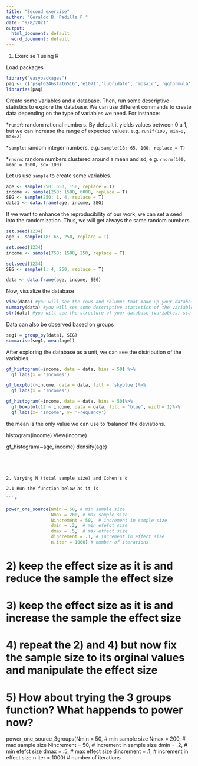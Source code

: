```yaml
---
title: "Second exercise"
author: "Geraldo B. Padilla F."
date: "9/8/2021"
output:
  html_document: default
  word_document: default
---
```


1. Exercise 1 using R

Load packages

```r
library("easypackages")
paq <- c('psqf6246stat6516','e1071','lubridate', 'mosaic', 'ggformula', 'paramtest', 'pwr', 'ggplot2', 'nlme', 'dplyr', 'dbplyer', 'knitr', 'dplyr', 'dbplyr')
libraries(paq)
```

Create some variables and a database. Then, run some descriptive statistics to explore the database.
We can use different commands to create data depending on the type of variables we need. For instance:

*`runif`: random rational numbers. By default it yields values between 0 a 1, but we can increase the range of expected values. e.g. `runif(100, min=0, max=2)`

*`sample`: random integer numbers, e.g. `sample(18: 65, 100, replace = T)`

*`rnorm`: random numbers clustered around a mean and sd, e.g. `rnorm(100, mean = 1500, sd= 100)`

Let us use `sample` to create some variables.

```r
age <- sample(250: 650, 150, replace = T)
income <- sample(250: 1500, 6000, replace = T)
SEG <- sample(250: 1, 4, replace = T)
data1 <- data.frame(age, income, SEG)
```

If we want to enhance the reproducibility of our work, we can set a seed into the randomization. Thus, we will get always the same random numbers.

```r
set.seed(1234)
age <- sample(18: 65, 250, replace = T)

set.seed(1234)
income <- sample(750: 1500, 250, replace = T)

set.seed(1234)
SEG <- sample(1: 4, 250, replace = T)

data <- data.frame(age, income, SEG)
```

Now, visualize the database

```r
View(data) #you will see the rows and columns that make up your database
summary(data) #you will see some descriptive statistics of the variables in your database 
str(data) #you will see the structure of your database (variables, scale and some values)
```

Data can also be observed based on groups

```r
seg1 = group_by(data1, SEG)
summarise(seg1, mean(age))
```


After exploring the database as a unit, we can see the distribution of the variables.

```r
gf_histogram(~income, data = data, bins = 50) %>%
  gf_labs(x = 'Incomes')

gf_boxplot(~income, data = data, fill = 'skyblue')%>%
  gf_labs(x = 'Incomes')

gf_histogram(~income, data = data, bins = 50)%>%
  gf_boxplot(12 ~ income, data = data, fill = 'blue', width= 1)%>%
  gf_labs(x= 'Income', y= 'Frequency')

```


the mean is the only value we can use to 'balance' the deviations.


histogram(income)
View(income)



gf_histogram(~age, income)
density(age)
```




2. Varying N (total sample size) and Cohen's d

2.1 Run the function below as it is

```r

```


```r
power_one_source(Nmin = 50, # min sample size 
                 Nmax = 200, # max sample size
                 Nincrement = 50,  # increment in sample size
                 dmin = .2,  # min efefct size
                 dmax = .5,  # max effect size
                 dincrement = .1, # increment in effect size
                 n.iter = 1000) # number of iterations 
```

  
# 2) keep the effect size as it is and reduce the sample the effect size

# 3) keep the effect size as it is and increase the sample the effect size

# 4) repeat the  2) and 4) but now fix the sample size to its orginal values and manipulate the effect size

# 5) How about trying the 3 groups function? What happends to power now?

power_one_source_3groups(Nmin = 50, # min sample size 
                         Nmax = 200, # max sample size
                         Nincrement = 50,  # increment in sample size
                         dmin = .2,  # min efefct size
                         dmax = .5,  # max effect size
                         dincrement = .1, # increment in effect size
                         n.iter = 1000) # number of iterations  
